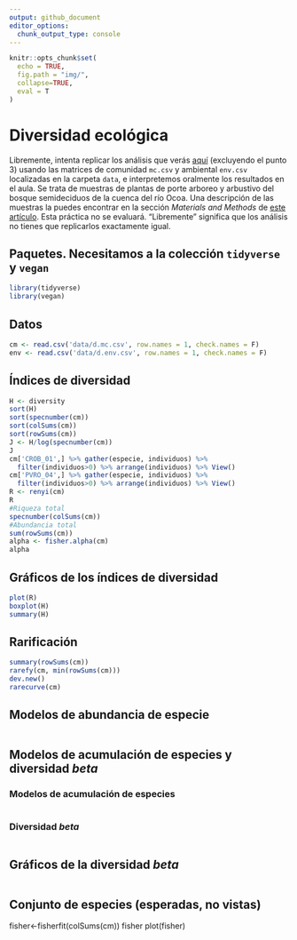 ```yaml
---
output: github_document
editor_options: 
  chunk_output_type: console
---
```


```r
knitr::opts_chunk$set(
  echo = TRUE,
  fig.path = "img/",
  collapse=TRUE,
  eval = T
)
```

# Diversidad ecológica

Libremente, intenta replicar los análisis que verás [aquí](https://cran.r-project.org/web/packages/vegan/vignettes/diversity-vegan.pdf) (excluyendo el punto 3) usando las matrices de comunidad `mc.csv` y ambiental `env.csv` localizadas en la carpeta `data`, e interpretemos oralmente los resultados en el aula. Se trata de muestras de plantas de porte arboreo y arbustivo del bosque semideciduos de la cuenca del río Ocoa. Una descripción de las muestras la puedes encontrar en la sección *Materials and Methods* de [este artículo](https://journals.plos.org/plosone/article?id=10.1371/journal.pone.0208780). Esta práctica no se evaluará. "Libremente" significa que los análisis no tienes que replicarlos exactamente igual.

## Paquetes. Necesitamos a la colección `tidyverse` y `vegan`

```r
library(tidyverse)
library(vegan)
```

## Datos

```r
cm <- read.csv('data/d.mc.csv', row.names = 1, check.names = F)
env <- read.csv('data/d.env.csv', row.names = 1, check.names = F)
```


## Índices de diversidad

```r
H <- diversity
sort(H)
sort(specnumber(cm))
sort(colSums(cm))
sort(rowSums(cm))
J <- H/log(specnumber(cm))
J
cm['CROB_01',] %>% gather(especie, individuos) %>%
  filter(individuos>0) %>% arrange(individuos) %>% View() 
cm['PVRO_04',] %>% gather(especie, individuos) %>%
  filter(individuos>0) %>% arrange(individuos) %>% View() 
R <- renyi(cm)
R
#Riqueza total
specnumber(colSums(cm))
#Abundancia total
sum(rowSums(cm))
alpha <- fisher.alpha(cm)
alpha
```


## Gráficos de los índices de diversidad

```r
plot(R)
boxplot(H)
summary(H)
```


## Rarificación


```r
summary(rowSums(cm))
rarefy(cm, min(rowSums(cm)))
dev.new()
rarecurve(cm)
```

## Modelos de abundancia de especie

```r

```


## Modelos de acumulación de especies y diversidad *beta*

### Modelos de acumulación de especies

```r

```

### Diversidad *beta*

```r

```


## Gráficos de la diversidad *beta*

```r

```


## Conjunto de especies (esperadas, no vistas)
fisher<-fisherfit(colSums(cm))
fisher
plot(fisher)
```r

```

